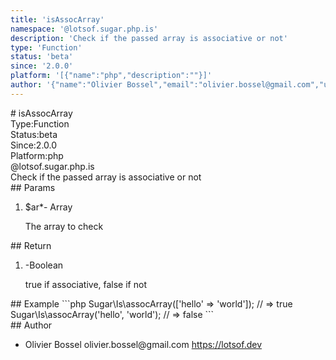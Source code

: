 ```yaml
---
title: 'isAssocArray'
namespace: '@lotsof.sugar.php.is'
description: 'Check if the passed array is associative or not'
type: 'Function'
status: 'beta'
since: '2.0.0'
platform: '[{"name":"php","description":""}]'
author: '{"name":"Olivier Bossel","email":"olivier.bossel@gmail.com","url":"https://lotsof.dev"}'
---
```

<div class="docmap-mdx">
# isAssocArray
<div class="_metas">
<div class="_type"><span class="_type-label">Type:</span><span class="_type-value">Function</span></div>
<div class="_status"><span class="_status-label">Status:</span><span class="_status-value -beta">beta</span></div>
<div class="_since"><span class="_since-label">Since:</span><span class="_since-value">2.0.0</span></div>
<div class="_platform"><span class="_platform-label">Platform:</span><span class="_platform-value -php">php</span></div>
</div>
<div class="_namespace">@lotsof.sugar.php.is</div>
<div class="_description typo-lead typo-format">
Check if the passed array is associative or not
</div>
<div class="_params">
## Params
<ol class="_list">
<li class="_item">
<span class="_name">$ar<span class="_required">*</span></span><span class="_default">-</span> <span class="_type">Array</span>
<p class="_description">The array to check</p>
</li>
</ol>
</div>
<div class="_return">
## Return
<ol class="_list">
<li class="_item">
<span class="_default">-</span><span class="_type">Boolean</span>
<p class="_description">true if associative&comma; false if not</p>
</li>
</ol>
</div>
<div class="_examples">
## Example
```php
Sugar\Is\assocArray(['hello' => 'world']); // => true
Sugar\Is\assocArray('hello', 'world'); // => false
```
</div>
<div class="_author">
## Author
<ul class="_list">
<li class="_item">
<span class="_name">Olivier Bossel</span>
<span class="_email">olivier.bossel@gmail.com</span>
<a href="https://lotsof.dev" target="_blank" class="_url">https://lotsof.dev</a>
</li>
</ul>
</div>
</div>